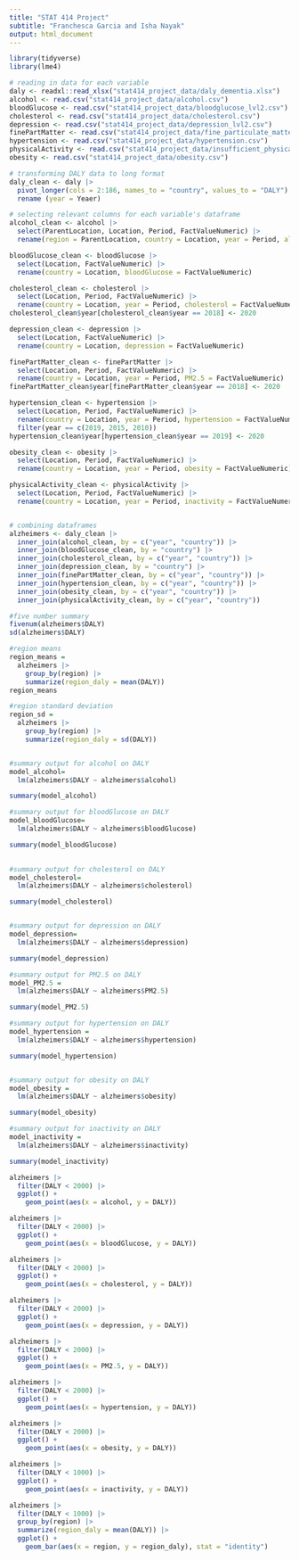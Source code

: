 ```yaml
---
title: "STAT 414 Project"
subtitle: "Franchesca Garcia and Isha Nayak"
output: html_document
---
```


```r
library(tidyverse)
library(lme4)
```

```r

# reading in data for each variable
daly <- readxl::read_xlsx("stat414_project_data/daly_dementia.xlsx")
alcohol <- read.csv("stat414_project_data/alcohol.csv")
bloodGlucose <- read.csv("stat414_project_data/bloodglucose_lvl2.csv")
cholesterol <- read.csv("stat414_project_data/cholesterol.csv")
depression <- read.csv("stat414_project_data/depression_lvl2.csv")
finePartMatter <- read.csv("stat414_project_data/fine_particulate_matter.csv")
hypertension <- read.csv("stat414_project_data/hypertension.csv")
physicalActivity <- read.csv("stat414_project_data/insufficient_physical_activity.csv")
obesity <- read.csv("stat414_project_data/obesity.csv")

```

```r

# transforming DALY data to long format
daly_clean <- daly |>
  pivot_longer(cols = 2:186, names_to = "country", values_to = "DALY") |>
  rename (year = Yeaer)

# selecting relevant columns for each variable's dataframe
alcohol_clean <- alcohol |>
  select(ParentLocation, Location, Period, FactValueNumeric) |>
  rename(region = ParentLocation, country = Location, year = Period, alcohol = FactValueNumeric)

bloodGlucose_clean <- bloodGlucose |>
  select(Location, FactValueNumeric) |>
  rename(country = Location, bloodGlucose = FactValueNumeric)

cholesterol_clean <- cholesterol |>
  select(Location, Period, FactValueNumeric) |>
  rename(country = Location, year = Period, cholesterol = FactValueNumeric)
cholesterol_clean$year[cholesterol_clean$year == 2018] <- 2020

depression_clean <- depression |>
  select(Location, FactValueNumeric) |>
  rename(country = Location, depression = FactValueNumeric)

finePartMatter_clean <- finePartMatter |>
  select(Location, Period, FactValueNumeric) |>
  rename(country = Location, year = Period, PM2.5 = FactValueNumeric)
finePartMatter_clean$year[finePartMatter_clean$year == 2018] <- 2020

hypertension_clean <- hypertension |>
  select(Location, Period, FactValueNumeric) |>
  rename(country = Location, year = Period, hypertension = FactValueNumeric) |>
  filter(year == c(2019, 2015, 2010))
hypertension_clean$year[hypertension_clean$year == 2019] <- 2020

obesity_clean <- obesity |>
  select(Location, Period, FactValueNumeric) |>
  rename(country = Location, year = Period, obesity = FactValueNumeric)

physicalActivity_clean <- physicalActivity |>
  select(Location, Period, FactValueNumeric) |>
  rename(country = Location, year = Period, inactivity = FactValueNumeric)


# combining dataframes
alzheimers <- daly_clean |>
  inner_join(alcohol_clean, by = c("year", "country")) |>
  inner_join(bloodGlucose_clean, by = "country") |>
  inner_join(cholesterol_clean, by = c("year", "country")) |>
  inner_join(depression_clean, by = "country") |>
  inner_join(finePartMatter_clean, by = c("year", "country")) |>
  inner_join(hypertension_clean, by = c("year", "country")) |>
  inner_join(obesity_clean, by = c("year", "country")) |>
  inner_join(physicalActivity_clean, by = c("year", "country"))

```


```r

#five number summary
fivenum(alzheimers$DALY)
sd(alzheimers$DALY)

#region means
region_means = 
  alzheimers |>
    group_by(region) |>
    summarize(region_daly = mean(DALY)) 
region_means

#region standard deviation
region_sd = 
  alzheimers |>
    group_by(region) |>
    summarize(region_daly = sd(DALY)) 


#summary output for alcohol on DALY
model_alcohol= 
  lm(alzheimers$DALY ~ alzheimers$alcohol)

summary(model_alcohol)

#summary output for bloodGlucose on DALY
model_bloodGlucose= 
  lm(alzheimers$DALY ~ alzheimers$bloodGlucose)

summary(model_bloodGlucose)
  

#summary output for cholesterol on DALY
model_cholesterol= 
  lm(alzheimers$DALY ~ alzheimers$cholesterol)

summary(model_cholesterol)


#summary output for depression on DALY
model_depression= 
  lm(alzheimers$DALY ~ alzheimers$depression)

summary(model_depression)

#summary output for PM2.5 on DALY
model_PM2.5 = 
  lm(alzheimers$DALY ~ alzheimers$PM2.5)

summary(model_PM2.5)

#summary output for hypertension on DALY
model_hypertension = 
  lm(alzheimers$DALY ~ alzheimers$hypertension) 

summary(model_hypertension)


#summary output for obesity on DALY
model_obesity = 
  lm(alzheimers$DALY ~ alzheimers$obesity)

summary(model_obesity)

#summary output for inactivity on DALY
model_inactivity = 
  lm(alzheimers$DALY ~ alzheimers$inactivity)

summary(model_inactivity)
```
```r
alzheimers |>
  filter(DALY < 2000) |>
  ggplot() +
    geom_point(aes(x = alcohol, y = DALY))

alzheimers |>
  filter(DALY < 2000) |>
  ggplot() +
    geom_point(aes(x = bloodGlucose, y = DALY))

alzheimers |>
  filter(DALY < 2000) |>
  ggplot() +
    geom_point(aes(x = cholesterol, y = DALY))

alzheimers |>
  filter(DALY < 2000) |>
  ggplot() +
    geom_point(aes(x = depression, y = DALY))

alzheimers |>
  filter(DALY < 2000) |>
  ggplot() +
    geom_point(aes(x = PM2.5, y = DALY))

alzheimers |>
  filter(DALY < 2000) |>
  ggplot() +
    geom_point(aes(x = hypertension, y = DALY))

alzheimers |>
  filter(DALY < 2000) |>
  ggplot() +
    geom_point(aes(x = obesity, y = DALY))

alzheimers |>
  filter(DALY < 1000) |>
  ggplot() +
    geom_point(aes(x = inactivity, y = DALY))

alzheimers |>
  filter(DALY < 1000) |>
  group_by(region) |>
  summarize(region_daly = mean(DALY)) |>
  ggplot() +
    geom_bar(aes(x = region, y = region_daly), stat = "identity")
```
